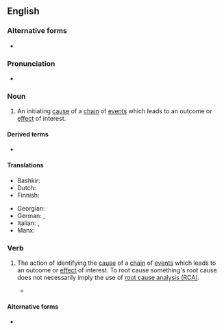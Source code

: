 ==English==

===Alternative forms===
* {{alter|en|rootcause}}

===Pronunciation===
* {{audio|en|En-au-root cause.ogg|Audio (AU)}}

===Noun===
{{en-noun}}

# {{lb|en|idiomatic}} An initiating [[cause]] of a [[chain]] of [[event]]s which leads to an outcome or [[effect]] of interest.

====Derived terms====
* {{l|en|RCA}}

====Translations====
{{trans-top|initiating cause}}
* Bashkir: {{t|ba|төп сәбәп}}
* Dutch: {{t|nl|grondoorzaak|f}}
* Finnish: {{t|fi|perussyy}}
{{trans-mid}}
* Georgian: {{t|ka|ძირეული მიზეზი}}
* German: {{t+|de|Ursache|f}}, {{t+|de|Grundursache|f}}
* Italian: {{t|it|causa ultima|f}}, {{t|it|[[causa]] [[scatenante]]|f}}
* Manx: {{t|gv|ard-oyr|m}}
{{trans-bottom}}

===Verb===
{{en-verb}}

# {{lb|en|idiomatic}} The action of identifying the [[cause]] of a [[chain]] of [[event]]s which leads to an outcome or [[effect]] of interest. To root cause something's root cause does not necessarily imply the use of [[wikipedia:Root_cause_analysis|root cause analysis (RCA)]].
#* {{quote-book|en|author=Charles Protzman|title=Leveraging Lean in Ancillary Hospital Services|year=2017|publisher=CRC Press|pageurl=https://books.google.com/books?id=mI7SBQAAQBAJ&pg=PA108&dq=%22rootcausing%22&hl=&cd=1&source=gbs_api#v=onepage&q=%22rootcausing%22&f=false|isbn=978-1-4822-3730-6|author2=Joyce Kerpchar|author3=George Mayzell|page=108|passage=Fishbones are a great tool for collecting, categorizing, and '''rootcausing''' feedback from staff.}}

====Alternative forms====
* {{alter|en|rootcause|root-cause}}